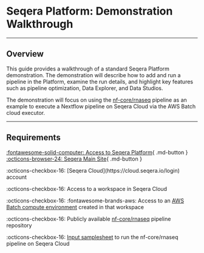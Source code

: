 # Seqera Platform: Demonstration Walkthrough

---

## Overview

This guide provides a walkthrough of a standard Seqera Platform demonstration. The demonstration will describe how to add and run a pipeline in the Platform, examine the run details, and highlight key features such as pipeline optimization, Data Explorer, and Data Studios.

The demonstration will focus on using the [nf-core/rnaseq](https://github.com/nf-core/rnaseq) pipeline as an example to execute a Nextflow pipeline on Seqera Cloud via the AWS Batch cloud executor.

<div style="clear: both;"></div>

---

## Requirements


[:fontawesome-solid-computer: Access to Seqera Platform](https://cloud.seqera.io){ .md-button } [:octicons-browser-24: Seqera Main Site](https://seqera.io){ .md-button }

<div style="clear: both;"></div>
:octicons-checkbox-16: [Seqera Cloud](https://cloud.seqera.io/login) account

:octicons-checkbox-16: Access to a workspace in Seqera Cloud

:octicons-checkbox-16: :fontawesome-brands-aws: Access to an [AWS Batch compute environment](https://docs.seqera.io/platform/23.4.0/compute-envs/aws-batch) created in that workspace

:octicons-checkbox-16: Publicly available [nf-core/rnaseq](https://github.com/nf-core/rnaseq) pipeline repository

:octicons-checkbox-16: [Input samplesheet](./samplesheet_test.csv) to run the nf-core/rnaseq pipeline on Seqera Cloud
